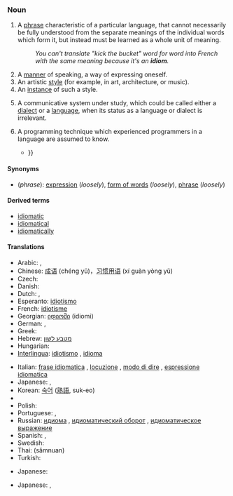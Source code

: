 ===Noun===
{{en-noun}}

# A [[phrase]] characteristic of a particular language, that cannot necessarily be fully understood from the separate meanings of the individual words which form it, but instead must be learned as a whole unit of meaning.
#: ''You can't translate "kick the bucket" word for word into French with the same meaning because it's an '''idiom'''.''
# A [[manner]] of speaking, a way of expressing oneself.
# An artistic [[style]] (for example, in art, architecture, or music).
# An [[instance]] of such a style.
# {{linguistics}} A communicative system under study, which could be called either a [[dialect]] or a [[language]], when its status as a language or dialect is irrelevant.
# {{programming}} A programming technique which experienced programmers in a language are assumed to know.
#*{{quote-book|2005|Magnus Lie Hetland|Beginning Python: From Novice to Professional|page=100|isbn=159059519X
|passage=I have to use the same assignment and call to raw_input in two places. How can I avoid that? I can use the <tt>while True/break</tt> '''idiom''': {{...}}}}

====Synonyms====
* (''phrase''): [[expression]] (''loosely''), [[form of words]] (''loosely''), [[phrase]] (''loosely'')

====Derived terms====
* [[idiomatic]]
* [[idiomatical]]
* [[idiomatically]]

====Translations====
{{trans-top|phrase that cannot be understood from its component words}}
* Arabic: {{Arab|[[اصطلاح|اِصْطِلاح]]}} {{IPAchar|(iʂʈalāħ)}} {{m}}, {{Arab|[[مصطلح|مُصْطَلَح]]}} {{IPAchar|(muʂʈálaħ)}} {{m}}
* Chinese: [[成语]] (chéng yǔ)，[[习惯用语]] (xí guàn yòng yǔ)
* Czech: {{t+|cs|idiom|m}}
* Danish: {{t-|da|idiom}}
* Dutch: {{t+|nl|idioom|n}}, {{t+|nl|taaleigen|n}}
* Esperanto: [[idiotismo]]
* French: [[idiotisme]] {{m}}<!--these mean "phrase", "expression" rather than "idiom": [[locution]] {{f}}, [[expression#French|expression]] {{f}}-->
* Georgian: [[იდიომი]] (idiomi)
* German: {{t+|de|Idiom|n}}, {{t+|de|Redewendung|f}}
* Greek: {{t+|el|ιδίωμα|n|tr=idíoma|sc=Grek}}
* Hebrew: [[מטבע לשון]] {{g|Hebrew}}
* Hungarian: {{t|hu|idióma}}
* [[Interlingua]]: [[idiotismo]]<!--this translates "phrase", "expression" rather than "idiom": [[expression#Interlingua|expression]]-->, [[idioma]]
{{trans-mid}}
* Italian: [[frase idiomatica]] {{f}}, [[locuzione]] {{f}}, [[modo di dire]] {{m}}, [[espressione idiomatica]] {{f}}
* Japanese: {{t-|ja|熟語|tr=jukugo|sc=Jpan}}, {{t|ja|成句|tr=seiku|sc=Jpan}}
* Korean: [[숙어]] ([[熟語]], suk-eo)
* {{trreq|Persian}}
* Polish: {{t-|pl|idiom|m}}
* Portuguese: {{t+|pt|idioma|m}}, {{t+|pt|expressão idiomática|f}}
* Russian: [[идиома]] {{f}}, [[идиоматический оборот]] {{m}}, [[идиоматическое выражение]] {{n}}
* Spanish: {{t-|es|modismo|m}}, {{t-|es|frase hecha|f}}
* Swedish: {{t+|sv|idiom|n}}
* Thai: {{Thai|[[สำนวน]]}} (sămnuan)
* Turkish: {{t+|tr|deyim}}
{{trans-bottom}}

{{trans-top|manner of speaking}}
{{trans-mid}}
{{trans-bottom}}

{{trans-top|style of art, etc}}
{{trans-mid}}
* Japanese: {{t|ja|様式|tr=yōshiki|sc=Jpan}}
{{trans-bottom}}

{{trans-top|instance of such style}}
{{trans-mid}}
{{trans-bottom}}

{{trans-top|specific property of any language}}
{{trans-mid}}
* Japanese: {{t+|ja|方言|tr=hōgen|sc=Jpan}}, {{t|ja|訛り|tr=namari|sc=Jpan}}
{{trans-bottom}}